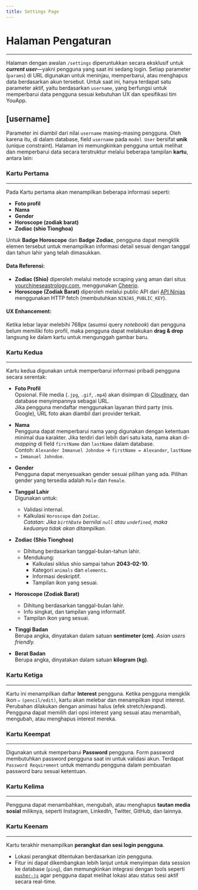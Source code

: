 ```yaml
---
title: Settings Page
---
```


# Halaman Pengaturan

---

Halaman dengan awalan `/settings` diperuntukkan secara eksklusif untuk **_current user_**—yakni pengguna yang saat ini sedang login. Setiap parameter (`params`) di URL digunakan untuk meninjau, memperbarui, atau menghapus data berdasarkan akun tersebut. Untuk saat ini, hanya terdapat satu parameter aktif, yaitu berdasarkan `username`, yang berfungsi untuk memperbarui data pengguna sesuai kebutuhan UX dan spesifikasi tim YouApp.

## &#91;username&#93;

Parameter ini diambil dari nilai `username` masing-masing pengguna. Oleh karena itu, di dalam database, field `username` pada `model User` bersifat **unik** (unique constraint). Halaman ini memungkinkan pengguna untuk melihat dan memperbarui data secara terstruktur melalui beberapa tampilan **kartu**, antara lain:

### Kartu Pertama

---

Pada Kartu pertama akan menampilkan beberapa informasi seperti:

- **Foto profil**
- **Nama**
- **Gender**
- **Horoscope (zodiak barat)**
- **Zodiac (shio Tionghoa)**

Untuk **Badge Horoscope** dan **Badge Zodiac**, pengguna dapat mengklik elemen tersebut untuk menampilkan informasi detail sesuai dengan tanggal dan tahun lahir yang telah dimasukkan.

#### Data Referensi:

- **Zodiac (Shio)** diperoleh melalui metode scraping yang aman dari situs [yourchineseastrology.com](https://www.yourchineseastrology.com), menggunakan [Cheerio](https://cheerio.js.org/docs/intro).
- **Horoscope (Zodiak Barat)** diperoleh melalui public API dari [API Ninjas](https://api.api-ninjas.com/v1/horoscope) menggunakan HTTP fetch (membutuhkan `NINJAS_PUBLIC_KEY`).

#### UX Enhancement:

Ketika lebar layar melebihi 768px (asumsi query _notebook_) dan pengguna belum memiliki foto profil, maka pengguna dapat melakukan **drag & drop** langsung ke dalam kartu untuk mengunggah gambar baru.

### Kartu Kedua

---

Kartu kedua digunakan untuk memperbarui informasi pribadi pengguna secara serentak:

- **Foto Profil** <br />
  Opsional. File media (`.jpg`, `.gif`, `.mp4`) akan disimpan di [Cloudinary](https://cloudinary.com/), dan database menyimpannya sebagai URL. <br />
  Jika pengguna mendaftar menggunakan layanan third party (mis. Google), URL foto akan diambil dari provider terkait.

- **Nama** <br />
  Pengguna dapat memperbarui nama yang digunakan dengan ketentuan minimal dua karakter. Jika terdiri dari lebih dari satu kata, nama akan di-_mapping_ di field `firstName` dan `lastName` dalam database. <br />
  Contoh: `Alexander Immanuel Johndoe` → `firstName = Alexander`, `lastName = Immanuel Johndoe`.

- **Gender** <br />
  Pengguna dapat menyesuaikan gender sesuai pilihan yang ada.
  Pilihan gender yang tersedia adalah `Male` dan `Female`.

- **Tanggal Lahir** <br />
  Digunakan untuk:
  - Validasi internal.
  - Kalkulasi `Horoscope` dan `Zodiac`. <br />
    _Catatan: Jika `birthDate` bernilai `null` atau `undefined`, maka keduanya tidak akan ditampilkan._

- **Zodiac (Shio Tionghoa)** <br />
  - Dihitung berdasarkan tanggal-bulan-tahun lahir.
  - Mendukung:
    - Kalkulasi siklus shio sampai tahun **2043-02-10**.
    - Kategori `animals` dan `elements`.
    - Informasi deskriptif.
    - Tampilan ikon yang sesuai.

- **Horoscope (Zodiak Barat)** <br />
  - Dihitung berdasarkan tanggal-bulan lahir.
  - Info singkat, dan tampilan yang informatif.
  - Tampilan ikon yang sesuai.

- **Tinggi Badan** <br />
  Berupa angka, dinyatakan dalam satuan **sentimeter (cm)**. _Asian users friendly._

- **Berat Badan** <br />
  Berupa angka, dinyatakan dalam satuan **kilogram (kg)**.

### Kartu Ketiga

---

Kartu ini menampilkan daftar **Interest** pengguna.
Ketika pengguna mengklik ikon `✏️` `(pencil/edit)`, kartu akan melebar dan menampilkan input interest. Perubahan dilakukan dengan animasi halus (efek stretch/expand).
Pengguna dapat memilih dari opsi interest yang sesuai atau menambah, mengubah, atau menghapus interest mereka.

### Kartu Keempat

---

Digunakan untuk memperbarui **Password** pengguna.
Form password membutuhkan password pengguna saat ini untuk validasi akun. Terdapat `Password Requirement` untuk memandu pengguna dalam pembuatan password baru sesuai ketentuan.

### Kartu Kelima

---

Pengguna dapat menambahkan, mengubah, atau menghapus **tautan media sosial** miliknya, seperti Instagram, LinkedIn, Twitter, GitHub, dan lainnya.

### Kartu Keenam

---

Kartu terakhir menampilkan **perangkat dan sesi login pengguna**.

- Lokasi perangkat ditentukan berdasarkan izin pengguna.
- Fitur ini dapat dikembangkan lebih lanjut untuk menyimpan data session ke database (`ping`), dan memungkinkan integrasi dengan tools seperti [`pusher-js`](https://pusher.com/) agar pengguna dapat melihat lokasi atau status sesi aktif secara real-time.
